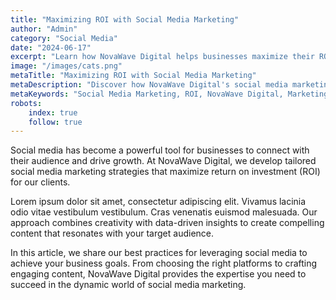 ```yaml
---
title: "Maximizing ROI with Social Media Marketing"
author: "Admin"
category: "Social Media"
date: "2024-06-17"
excerpt: "Learn how NovaWave Digital helps businesses maximize their ROI through effective social media marketing strategies."
image: "/images/cats.png"
metaTitle: "Maximizing ROI with Social Media Marketing"
metaDescription: "Discover how NovaWave Digital's social media marketing strategies can boost your ROI."
metaKeywords: "Social Media Marketing, ROI, NovaWave Digital, Marketing Strategies"
robots:
    index: true
    follow: true
---
```


Social media has become a powerful tool for businesses to connect with their audience and drive growth. At NovaWave Digital, we develop tailored social media marketing strategies that maximize return on investment (ROI) for our clients.

Lorem ipsum dolor sit amet, consectetur adipiscing elit. Vivamus lacinia odio vitae vestibulum vestibulum. Cras venenatis euismod malesuada. Our approach combines creativity with data-driven insights to create compelling content that resonates with your target audience.

In this article, we share our best practices for leveraging social media to achieve your business goals. From choosing the right platforms to crafting engaging content, NovaWave Digital provides the expertise you need to succeed in the dynamic world of social media marketing.
